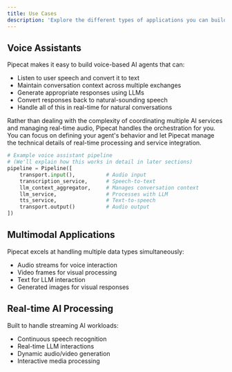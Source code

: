 ```yaml
---
title: Use Cases
description: 'Explore the different types of applications you can build with Pipecat, from voice assistants to multimodal AI agents.'
---
```


## Voice Assistants

Pipecat makes it easy to build voice-based AI agents that can:

- Listen to user speech and convert it to text
- Maintain conversation context across multiple exchanges
- Generate appropriate responses using LLMs
- Convert responses back to natural-sounding speech
- Handle all of this in real-time for natural conversations

Rather than dealing with the complexity of coordinating multiple AI services and managing real-time audio, Pipecat handles the orchestration for you. You can focus on defining your agent's behavior and let Pipecat manage the technical details of real-time processing and service integration.

```python
# Example voice assistant pipeline
# (We'll explain how this works in detail in later sections)
pipeline = Pipeline([
    transport.input(),          # Audio input
    transcription_service,      # Speech-to-text
    llm_context_aggregator,     # Manages conversation context
    llm_service,                # Processes with LLM
    tts_service,                # Text-to-speech
    transport.output()          # Audio output
])
```

## Multimodal Applications

Pipecat excels at handling multiple data types simultaneously:

- Audio streams for voice interaction
- Video frames for visual processing
- Text for LLM interaction
- Generated images for visual responses

## Real-time AI Processing

Built to handle streaming AI workloads:

- Continuous speech recognition
- Real-time LLM interactions
- Dynamic audio/video generation
- Interactive media processing
